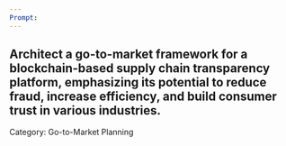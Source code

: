 ```yaml
---
Prompt:
---
```

Architect a go-to-market framework for a blockchain-based supply chain transparency platform, emphasizing its potential to reduce fraud, increase efficiency, and build consumer trust in various industries.
---
Category: Go-to-Market Planning
